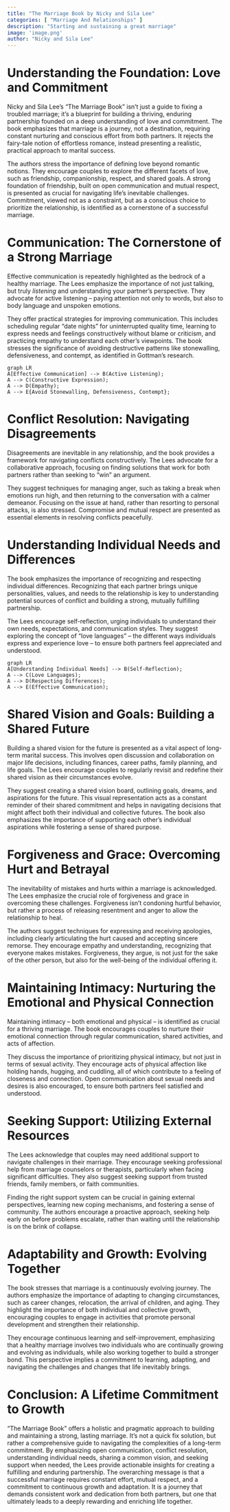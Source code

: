 ```yaml
---
title: "The Marriage Book by Nicky and Sila Lee"
categories: [ "Marriage And Relationships" ]
description: "Starting and sustaining a great marriage"
image: 'image.png'
author: "Nicky and Sila Lee"
---
```

# Understanding the Foundation: Love and Commitment

Nicky and Sila Lee's "The Marriage Book" isn't just a guide to fixing a troubled marriage; it's a blueprint for building a thriving, enduring partnership founded on a deep understanding of love and commitment. The book emphasizes that marriage is a journey, not a destination, requiring constant nurturing and conscious effort from both partners.  It rejects the fairy-tale notion of effortless romance, instead presenting a realistic, practical approach to marital success.

The authors stress the importance of defining love beyond romantic notions. They encourage couples to explore the different facets of love, such as friendship, companionship, respect, and shared goals.  A strong foundation of friendship, built on open communication and mutual respect, is presented as crucial for navigating life's inevitable challenges.  Commitment, viewed not as a constraint, but as a conscious choice to prioritize the relationship, is identified as a cornerstone of a successful marriage.


# Communication: The Cornerstone of a Strong Marriage

Effective communication is repeatedly highlighted as the bedrock of a healthy marriage.  The Lees emphasize the importance of not just talking, but truly *listening* and understanding your partner's perspective.  They advocate for active listening – paying attention not only to words, but also to body language and unspoken emotions.

They offer practical strategies for improving communication.  This includes scheduling regular "date nights" for uninterrupted quality time, learning to express needs and feelings constructively without blame or criticism, and practicing empathy to understand each other's viewpoints. The book stresses the significance of avoiding destructive patterns like stonewalling, defensiveness, and contempt, as identified in Gottman's research.

```mermaid
graph LR
A[Effective Communication] --> B(Active Listening);
A --> C(Constructive Expression);
A --> D(Empathy);
A --> E{Avoid Stonewalling, Defensiveness, Contempt};
```

# Conflict Resolution: Navigating Disagreements

Disagreements are inevitable in any relationship, and the book provides a framework for navigating conflicts constructively. The Lees advocate for a collaborative approach, focusing on finding solutions that work for both partners rather than seeking to "win" an argument.

They suggest techniques for managing anger, such as taking a break when emotions run high, and then returning to the conversation with a calmer demeanor.  Focusing on the issue at hand, rather than resorting to personal attacks, is also stressed.  Compromise and mutual respect are presented as essential elements in resolving conflicts peacefully.


# Understanding Individual Needs and Differences

The book emphasizes the importance of recognizing and respecting individual differences. Recognizing that each partner brings unique personalities, values, and needs to the relationship is key to understanding potential sources of conflict and building a strong, mutually fulfilling partnership.

The Lees encourage self-reflection, urging individuals to understand their own needs, expectations, and communication styles.  They suggest exploring the concept of "love languages" – the different ways individuals express and experience love – to ensure both partners feel appreciated and understood.

```mermaid
graph LR
A[Understanding Individual Needs] --> B(Self-Reflection);
A --> C(Love Languages);
A --> D(Respecting Differences);
A --> E(Effective Communication);
```


# Shared Vision and Goals: Building a Shared Future

Building a shared vision for the future is presented as a vital aspect of long-term marital success. This involves open discussion and collaboration on major life decisions, including finances, career paths, family planning, and life goals.  The Lees encourage couples to regularly revisit and redefine their shared vision as their circumstances evolve.

They suggest creating a shared vision board, outlining goals, dreams, and aspirations for the future.  This visual representation acts as a constant reminder of their shared commitment and helps in navigating decisions that might affect both their individual and collective futures.  The book also emphasizes the importance of supporting each other’s individual aspirations while fostering a sense of shared purpose.


# Forgiveness and Grace: Overcoming Hurt and Betrayal

The inevitability of mistakes and hurts within a marriage is acknowledged. The Lees emphasize the crucial role of forgiveness and grace in overcoming these challenges. Forgiveness isn't condoning hurtful behavior, but rather a process of releasing resentment and anger to allow the relationship to heal.

The authors suggest techniques for expressing and receiving apologies, including clearly articulating the hurt caused and accepting sincere remorse.  They encourage empathy and understanding, recognizing that everyone makes mistakes.  Forgiveness, they argue, is not just for the sake of the other person, but also for the well-being of the individual offering it.


# Maintaining Intimacy: Nurturing the Emotional and Physical Connection

Maintaining intimacy – both emotional and physical – is identified as crucial for a thriving marriage. The book encourages couples to nurture their emotional connection through regular communication, shared activities, and acts of affection.

They discuss the importance of prioritizing physical intimacy, but not just in terms of sexual activity.  They encourage acts of physical affection like holding hands, hugging, and cuddling, all of which contribute to a feeling of closeness and connection.  Open communication about sexual needs and desires is also encouraged, to ensure both partners feel satisfied and understood.


# Seeking Support: Utilizing External Resources

The Lees acknowledge that couples may need additional support to navigate challenges in their marriage.  They encourage seeking professional help from marriage counselors or therapists, particularly when facing significant difficulties.  They also suggest seeking support from trusted friends, family members, or faith communities.

Finding the right support system can be crucial in gaining external perspectives, learning new coping mechanisms, and fostering a sense of community. The authors encourage a proactive approach, seeking help early on before problems escalate, rather than waiting until the relationship is on the brink of collapse.


# Adaptability and Growth: Evolving Together

The book stresses that marriage is a continuously evolving journey.  The authors emphasize the importance of adapting to changing circumstances, such as career changes, relocation, the arrival of children, and aging.  They highlight the importance of both individual and collective growth, encouraging couples to engage in activities that promote personal development and strengthen their relationship.

They encourage continuous learning and self-improvement, emphasizing that a healthy marriage involves two individuals who are continually growing and evolving as individuals, while also working together to build a stronger bond.  This perspective implies a commitment to learning, adapting, and navigating the challenges and changes that life inevitably brings.


# Conclusion: A Lifetime Commitment to Growth

"The Marriage Book" offers a holistic and pragmatic approach to building and maintaining a strong, lasting marriage. It's not a quick fix solution, but rather a comprehensive guide to navigating the complexities of a long-term commitment. By emphasizing open communication, conflict resolution, understanding individual needs, sharing a common vision, and seeking support when needed, the Lees provide actionable insights for creating a fulfilling and enduring partnership.  The overarching message is that a successful marriage requires constant effort, mutual respect, and a commitment to continuous growth and adaptation.  It is a journey that demands consistent work and dedication from both partners, but one that ultimately leads to a deeply rewarding and enriching life together.

